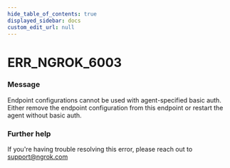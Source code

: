 ```yaml
---
hide_table_of_contents: true
displayed_sidebar: docs
custom_edit_url: null
---
```



# ERR_NGROK_6003

### Message
Endpoint configurations cannot be used with agent-specified basic auth. Either remove the endpoint configuration from this endpoint or restart the agent without basic auth.

### Further help
If you're having trouble resolving this error, please reach out to [support@ngrok.com](mailto:support@ngrok.com?subject=Help%20with%20ERR_NGROK_6003)


<ErrorDetails error='err_ngrok_6003' />

